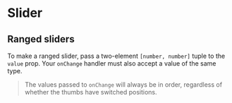 
<Meta title="Atoms/Slider" of={SliderStories} />

# Slider

<Canvas>
  <Story of={SliderStories.Default} />
</Canvas>

## Ranged sliders

To make a ranged slider, pass a two-element `[number, number]` tuple to the `value` prop.
Your `onChange` handler must also accept a value of the same type.

> The values passed to `onChange` will always be in order,
> regardless of whether the thumbs have switched positions.

<ArgTypes of={SliderStories} />
